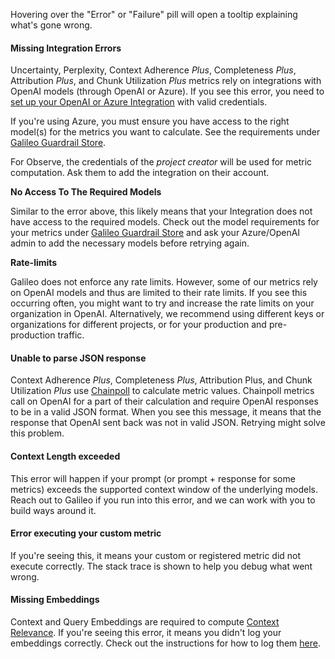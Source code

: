 Hovering over the "Error" or "Failure" pill will open a tooltip explaining what's gone wrong.

#### Missing Integration Errors

Uncertainty, Perplexity, Context Adherence _Plus_, Completeness _Plus_, Attribution _Plus_, and Chunk Utilization _Plus_ metrics rely on integrations with OpenAI models (through OpenAI or Azure). If you see this error, you need to [set up your OpenAI or Azure Integration](/galileo/gen-ai-studio-products/galileo-evaluate/integrations/llms) with valid credentials.

If you're using Azure, you must ensure you have access to the right model(s) for the metrics you want to calculate. See the requirements under [Galileo Guardrail Store](/galileo/gen-ai-studio-products/galileo-guardrail-metrics).

For Observe, the credentials of the _project creator_ will be used for metric computation. Ask them to add the integration on their account.

**No Access To The Required Models**

Similar to the error above, this likely means that your Integration does not have access to the required models. Check out the model requirements for your metrics under [Galileo Guardrail Store](/galileo/gen-ai-studio-products/galileo-guardrail-metrics) and ask your Azure/OpenAI admin to add the necessary models before retrying again.

**Rate-limits**

Galileo does not enforce any rate limits. However, some of our metrics rely on OpenAI models and thus are limited to their rate limits. If you see this occurring often, you might want to try and increase the rate limits on your organization in OpenAI. Alternatively, we recommend using different keys or organizations for different projects, or for your production and pre-production traffic.

#### Unable to parse JSON response

Context Adherence _Plus_, Completeness _Plus_, Attribution Plus, and Chunk Utilization _Plus_ use [Chainpoll](https://arxiv.org/abs/2310.18344) to calculate metric values. Chainpoll metrics call on OpenAI for a part of their calculation and require OpenAI responses to be in a valid JSON format. When you see this message, it means that the response that OpenAI sent back was not in valid JSON. Retrying might solve this problem.

#### Context Length exceeded

This error will happen if your prompt (or prompt + response for some metrics) exceeds the supported context window of the underlying models. Reach out to Galileo if you run into this error, and we can work with you to build ways around it.

#### Error executing your custom metric

If you're seeing this, it means your custom or registered metric did not execute correctly. The stack trace is shown to help you debug what went wrong.

#### Missing Embeddings

Context and Query Embeddings are required to compute [Context Relevance](/galileo/gen-ai-studio-products/galileo-guardrail-metrics/context-relevance). If you're seeing this error, it means you didn't log your embeddings correctly. Check out the instructions for how to log them [here](/galileo/gen-ai-studio-products/galileo-guardrail-metrics/context-relevance).
